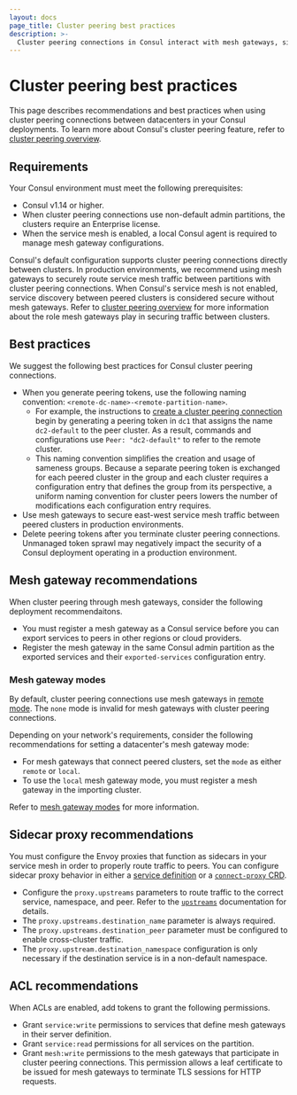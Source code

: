 ```yaml
---
layout: docs
page_title: Cluster peering best practices 
description: >- 
  Cluster peering connections in Consul interact with mesh gateways, sidecar proxies, exported services, and ACLs. Learn about the requirements and best practices for these components.
---
```


# Cluster peering best practices

This page describes recommendations and best practices when using cluster peering connections between datacenters in your Consul deployments. To learn more about Consul's cluster peering feature, refer to [cluster peering overview](/consul/docs/connect/cluster-peering).

## Requirements

Your Consul environment must meet the following prerequisites:

- Consul v1.14 or higher.
- When cluster peering connections use non-default admin partitions, the clusters require an Enterprise license.
- When the service mesh is enabled, a local Consul agent is required to manage mesh gateway configurations.

Consul's default configuration supports cluster peering connections directly between clusters. In production environments, we recommend using mesh gateways to securely route service mesh traffic between partitions with cluster peering connections. When Consul's service mesh is not enabled, service discovery between peered clusters is considered secure without mesh gateways. Refer to [cluster peering overview](/consul/docs/conect/cluster-peering#compared-with-wan-federation) for more information about the role mesh gateways play in securing traffic between clusters.

## Best practices

We suggest the following best practices for Consul cluster peering connections.

- When you generate peering tokens, use the following naming convention: `<remote-dc-name>-<remote-partition-name>`.
  - For example, the instructions to [create a cluster peering connection](/consul/docs/connect/cluster-peering/usage) begin by generating a peering token in `dc1` that assigns the name `dc2-default` to the peer cluster. As a result, commands and configurations use `Peer: "dc2-default"` to refer to the remote cluster.
  - This naming convention simplifies the creation and usage of sameness groups. Because a separate peering token is exchanged for each peered cluster in the group and each cluster requires a configuration entry that defines the group from its perspective, a uniform naming convention for cluster peers lowers the number of modifications each configuration entry requires.
- Use mesh gateways to secure east-west service mesh traffic between peered clusters in production environments.
- Delete peering tokens after you terminate cluster peering connections. Unmanaged token sprawl may negatively impact the security of a Consul deployment operating in a production environment.

## Mesh gateway recommendations

When cluster peering through mesh gateways, consider the following deployment recommendaitons.

- You must register a mesh gateway as a Consul service before you can export services to peers in other regions or cloud providers.
- Register the mesh gateway in the same Consul admin partition as the exported services and their `exported-services` configuration entry.

### Mesh gateway modes

By default, cluster peering connections use mesh gateways in [remote mode](/consul/docs/connect/gateways/mesh-gateway#modes). The `none` mode is invalid for mesh gateways with cluster peering connections.

Depending on your network's requirements, consider the following recommendations for setting a datacenter's mesh gateway mode:

- For mesh gateways that connect peered clusters, set the `mode` as either `remote` or `local`.
- To use the `local` mesh gateway mode, you must register a mesh gateway in the importing cluster.

Refer to [mesh gateway modes](/consul/docs/connect/gateways/mesh-gateway#modes) for more information.

## Sidecar proxy recommendations

You must configure the Envoy proxies that function as sidecars in your service mesh in order to properly route traffic to peers. You can configure sidecar proxy behavior in either a [service definition](/consul/docs/services/configuration/services-configuration-references) or a [`connect-proxy` CRD](/consul/docs/connect/proxies/proxy-config-reference).

- Configure the `proxy.upstreams` parameters to route traffic to the correct service, namespace, and peer. Refer to the [`upstreams`](/consul/docs/connect/proxies/proxy-config-reference#upstream-configuration-reference) documentation for details.
- The `proxy.upstreams.destination_name` parameter is always required.
- The `proxy.upstreams.destination_peer` parameter must be configured to enable cross-cluster traffic.
- The `proxy.upstream.destination_namespace` configuration is only necessary if the destination service is in a non-default namespace.

## ACL recommendations

When ACLs are enabled, add tokens to grant the following permissions.

- Grant `service:write` permissions to services that define mesh gateways in their server definition.
- Grant `service:read` permissions for all services on the partition.
- Grant `mesh:write` permissions to the mesh gateways that participate in cluster peering connections. This permission allows a leaf certificate to be issued for mesh gateways to terminate TLS sessions for HTTP requests.